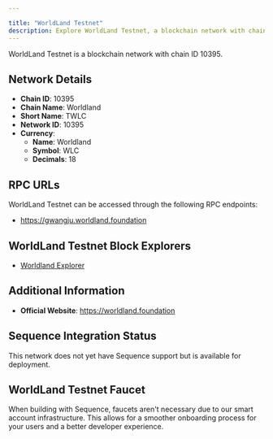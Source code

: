 ```yaml
---

title: "WorldLand Testnet"
description: Explore WorldLand Testnet, a blockchain network with chain ID 10395. Learn about its native currency, Worldland, and how to interact with the network.
---
```




WorldLand Testnet is a blockchain network with chain ID 10395.

## Network Details

- **Chain ID**: 10395
- **Chain Name**: Worldland
- **Short Name**: TWLC
- **Network ID**: 10395
- **Currency**: 
  - **Name**: Worldland
  - **Symbol**: WLC
  - **Decimals**: 18

## RPC URLs

WorldLand Testnet can be accessed through the following RPC endpoints:

- https://gwangju.worldland.foundation

## WorldLand Testnet Block Explorers

- [Worldland Explorer](https://testscan.worldland.foundation)

## Additional Information

- **Official Website**: https://worldland.foundation

## Sequence Integration Status

This network does not yet have Sequence support but is available for deployment.

## WorldLand Testnet Faucet

When building with Sequence, faucets aren't necessary due to our smart account infrastructure. This allows for a smoother onboarding process for your users and a better developer experience.

